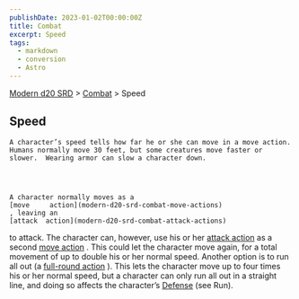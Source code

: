 ```yaml
---
publishDate: 2023-01-02T00:00:00Z
title: Combat
excerpt: Speed
tags:
  - markdown
  - conversion
  - Astro
---
```


[Modern d20 SRD](/#modernD20) > [Combat](modern-d20-srd-combat-index) > Speed

## Speed




    A character’s speed tells how far he or she can move in a move action. Humans normally move 30 feet, but some creatures move faster or slower.  Wearing armor can slow a character down.




    A character normally moves as a
    [move     action](modern-d20-srd-combat-move-actions)
    , leaving an
    [attack  action](modern-d20-srd-combat-attack-actions)
to attack. The character can, however, use his or her
[attack action](modern-d20-srd-combat-attack-actions)
as a second
[move action](modern-d20-srd-combat-move-actions)
. This could let the character move again, for a total movement of up to double his or her normal speed. Another option is to run all out (a
[full-round action](modern-d20-srd-combat-full-round-actions)
). This lets the character move up to four times his or her normal speed, but a character can only run all out in a straight line, and doing so affects the character’s
[Defense](modern-d20-srd-combat-defense)
(see Run).
